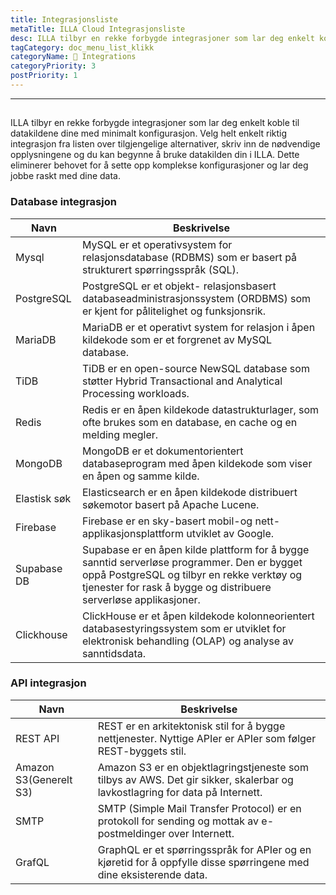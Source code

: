 ```yaml
---
title: Integrasjonsliste
metaTitle: ILLA Cloud Integrasjonsliste
desc: ILLA tilbyr en rekke forbygde integrasjoner som lar deg enkelt koble til datakildene dine med minimal konfigurasjon
tagCategory: doc_menu_list_klikk
categoryName: 🔨 Integrations
categoryPriority: 3
postPriority: 1
---
```


* * *

## <Heading hidden>Integrasjonsliste</Heading>

ILLA tilbyr en rekke forbygde integrasjoner som lar deg enkelt koble til datakildene dine med minimalt konfigurasjon. Velg helt enkelt riktig integrasjon fra listen over tilgjengelige alternativer, skriv inn de nødvendige opplysningene og du kan begynne å bruke datakilden din i ILLA. Dette eliminerer behovet for å sette opp komplekse konfigurasjoner og lar deg jobbe raskt med dine data.

### Database integrasjon

| Navn         | Beskrivelse                                                                                                                                                                                                    |
| ------------ | -------------------------------------------------------------------------------------------------------------------------------------------------------------------------------------------------------------- |
| Mysql        | MySQL er et operativsystem for relasjonsdatabase (RDBMS) som er basert på strukturert spørringsspråk (SQL).                                                                                                    |
| PostgreSQL   | PostgreSQL er et objekt- relasjonsbasert databaseadministrasjonssystem (ORDBMS) som er kjent for pålitelighet og funksjonsrik.                                                                                 |
| MariaDB      | MariaDB er et operativt system for relasjon i åpen kildekode som er et forgrenet av MySQL database.                                                                                                            |
| TiDB         | TiDB er en open-source NewSQL database som støtter Hybrid Transactional and Analytical Processing workloads.                                                                                                   |
| Redis        | Redis er en åpen kildekode datastrukturlager, som ofte brukes som en database, en cache og en melding megler.                                                                                                  |
| MongoDB      | MongoDB er et dokumentorientert databaseprogram med åpen kildekode som viser en åpen og samme kilde.                                                                                                           |
| Elastisk søk | Elasticsearch er en åpen kildekode distribuert søkemotor basert på Apache Lucene.                                                                                                                              |
| Firebase     | Firebase er en sky-basert mobil-og nett-applikasjonsplattform utviklet av Google.                                                                                                                              |
| Supabase DB  | Supabase er en åpen kilde plattform for å bygge sanntid serverløse programmer. Den er bygget oppå PostgreSQL og tilbyr en rekke verktøy og tjenester for rask å bygge og distribuere serverløse applikasjoner. |
| Clickhouse   | ClickHouse er et åpen kildekode kolonneorientert databasestyringssystem som er utviklet for elektronisk behandling (OLAP) og analyse av sanntidsdata.                                                          |

### API integrasjon

| Navn                   | Beskrivelse                                                                                                                  |
| ---------------------- | ---------------------------------------------------------------------------------------------------------------------------- |
| REST API               | REST er en arkitektonisk stil for å bygge nettjenester. Nyttige APIer er APIer som følger REST-byggets stil.                 |
| Amazon S3(Generelt S3) | Amazon S3 er en objektlagringstjeneste som tilbys av AWS. Det gir sikker, skalerbar og lavkostlagring for data på Internett. |
| SMTP                   | SMTP (Simple Mail Transfer Protocol) er en protokoll for sending og mottak av e-postmeldinger over Internett.                |
| GrafQL                 | GraphQL er et spørringsspråk for APIer og en kjøretid for å oppfylle disse spørringene med dine eksisterende data.           |
